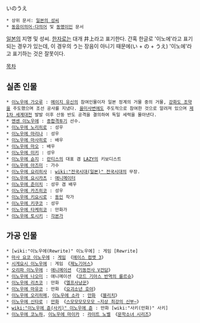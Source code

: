 いのうえ

 * 상위 문서: [[일본의 성씨]]
 * [[동음이의어·다의어]] 및 [[동명이인]] 문서

[[일본]]의 지명 및 성씨. [[한자]]로는 대개 井上라고 표기한다. 간혹 한글로 '이노에'라고 표기되는 경우가 있는데, 이 경우의 う는 장음이 아니기 때문에(い + の + うえ) '이노에'라고 표기하는 것은 잘못이다.

[[목차]]

== 실존 인물 ==
 * [[이노우에 가오루]] : [[메이지 유신]]의 참여인물이자 일본 정계의 거물 중의 거물, [[강화도 조약]]을 주도했으며 조선 공사를 지냈다. [[을미사변]]에도 주도적으로 참여한 것으로 알려져 있으며 [[제1차 세계대전]] 발발 이후 산둥 반도 공격을 결의하여 독일 세력을 몰아낸다.
 * [[엔센 이노우에]] : [[종합격투기]] 선수.
 * [[이노우에 노리히로]] : 성우
 * [[이노우에 마리나]] : 성우
 * [[이노우에 마사히로]] : 배우
 * [[이노우에 마오]] : 배우
 * [[이노우에 미키]] : 성우
 * [[이노우에 슌지]] : [[란티스]]의 대표 겸 [[LAZY]]의 키보디스트
 * [[이노우에 아즈미]] : 가수
 * [[이노우에 요리히사]] : [[wiki:"전국시대(일본)" 전국시대]]의 무장.
 * [[이노우에 요시카츠]] : [[애니메이터]]
 * [[이노우에 준이치]] : 성우 겸 배우
 * [[이노우에 카즈히코]] : 성우
 * [[이노우에 키요시로]] : [[동인]] 작가
 * [[이노우에 키쿠코]] : 성우
 * [[이노우에 타케히코]] : 만화가
 * [[이노우에 토시키]] : [[각본가]]

== 가공 인물 ==
 * [wiki:"이노우에(Rewrite)" 이노우에] : 게임 [Rewrite]
 * [[마사 요코 이노우에]] : [[게임]] 《[[에이스 컴뱃 3]]》
 * [[시게요시 이노우에]] : 게임 《[[제노기어스]]》
 * [[오리파 이노우에]] : [[애니메이션]] 《[[기동전사 V건담]]》
 * [[이노우에 나오미]] : 애니메이션 《[[코드 기아스 반역의 를르슈]]》
 * [[이노우에 리츠코]] : 만화 《[[엘프사냥꾼]]》
 * [[이노우에 마유코]] : 만화 《[[요괴소년 호야]]》
 * [[이노우에 오리히메]], [[이노우에 소라]] : [[만화]] 《[[블리치]]》
 * [[이노우에 신타로]] : [[만화]] 《[[스모모모모모모 ~지상 최강의 신부~]]》
 * [[wiki:"이노우에 쥰(사키)" 이노우에 쥰]] : 만화 [wiki:"사키(만화)" 사키]
 * [[이노우에 코노하]], [[이노우에 마이카]] : [[라이트 노벨]] 《[[문학소녀 시리즈]]》
